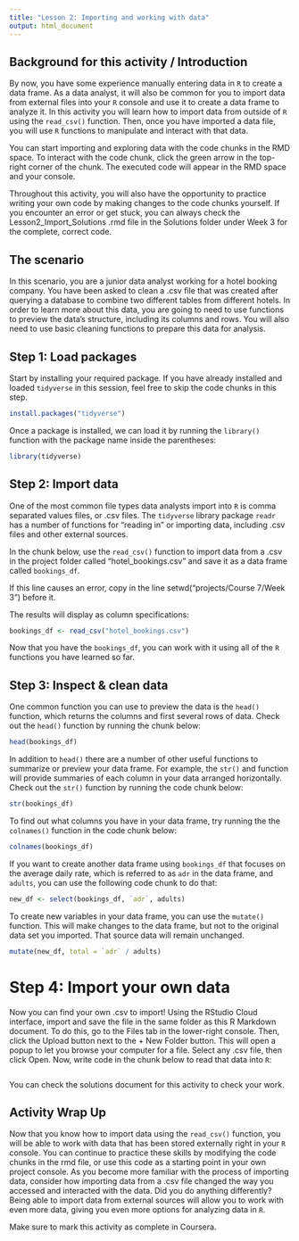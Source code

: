 ```yaml
---
title: "Lesson 2: Importing and working with data"
output: html_document
---
```


## Background for this activity / Introduction
By now, you have some experience manually entering data in `R` to create a data frame. As a data analyst, it will also be common for you to import data from external files into your `R` console and use it to create a data frame to analyze it. In this activity you will learn how to import data from outside of `R` using the `read_csv()` function. Then, once you have imported a data file, you will use `R` functions to manipulate and interact with that data.

You can start importing and exploring data with the code chunks in the RMD space. To interact with the code chunk, click the green arrow in the top-right corner of the chunk. The executed code will appear in the RMD space and your console. 

Throughout this activity, you will also have the opportunity to practice writing your own code by making changes to the code chunks yourself. If you encounter an error or get stuck, you can always check the Lesson2_Import_Solutions .rmd file in the Solutions folder under Week 3 for the complete, correct code.

## The scenario

In this scenario, you are a junior data analyst working for a hotel booking company. You have been asked to clean a .csv file that was created after querying a database to combine two different tables from different hotels. In order to learn more about this data, you are going to need to use functions to preview the data's structure, including its columns and rows. You will also need to use basic cleaning functions to prepare this data for analysis.

## Step 1: Load packages

Start by installing your required package. If you have already installed and loaded `tidyverse` in this session, feel free to skip the code chunks in this step.

```r
install.packages("tidyverse")
```

Once a package is installed, we can load it by running the `library()` function with the package name inside the parentheses:

```r
library(tidyverse)
```

## Step 2: Import data

One of the most common file types data analysts import into `R` is comma separated values files, or .csv files. The `tidyverse` library package `readr` has a number of functions for "reading in" or importing data, including .csv files and other external sources. 

In the chunk below, use the `read_csv()` function to import data from a .csv in the project folder called "hotel_bookings.csv" and save it as a data frame called `bookings_df`. 

If this line causes an error, copy in the line setwd("projects/Course 7/Week 3") before it. 

The results will display as column specifications:

```r
bookings_df <- read_csv("hotel_bookings.csv")
```

Now that you have the `bookings_df`, you can work with it using all of the  `R` functions you have learned so far. 

## Step 3: Inspect & clean data

One common function you can use to preview the data is the `head()` function, which returns the columns and first several rows of data. Check out the `head()` function by running the chunk below:

```r
head(bookings_df)
```

In addition to `head()` there are a number of other useful functions to summarize or preview your data frame. For example, the `str()` and function will provide summaries of each column in your data arranged horizontally. Check out the `str()` function by running the code chunk below:

```r
str(bookings_df)
```

To find out what columns you have in your data frame, try running the the `colnames()` function in the code chunk below:

```r
colnames(bookings_df)
```

If you want to create another data frame using `bookings_df` that focuses on the average daily rate, which is referred to as `adr` in the data frame, and  `adults`, you can use the following code chunk to do that:

```r
new_df <- select(bookings_df, `adr`, adults)
```

To create new variables in your data frame, you can use the `mutate()` function. This will make changes to the data frame, but not to the original data set you imported. That source data will remain unchanged. 

```r
mutate(new_df, total = `adr` / adults)
```

# Step 4: Import your own data

Now you can find your own .csv to import! Using the RStudio Cloud interface, import and save the file in the same folder as this R Markdown document. To do this, go to the Files tab in the lower-right console. Then, click the Upload button next to the + New Folder button. This will open a popup to let you browse your computer for a file. Select any .csv file, then click Open. Now, write code in the chunk below to read that data into `R`:

```r

```
You can check the solutions document for this activity to check your work.

## Activity Wrap Up
Now that you know how to import data using the `read_csv()` function, you will be able to work with data that has been stored externally right in your `R` console. You can continue to practice these skills by modifying the code chunks in the rmd file, or use this code as a starting point in your own project console. As you become more familiar with the process of importing data, consider how importing data from a .csv file changed the way you accessed and interacted with the data. Did you do anything differently? Being able to import data from external sources will allow you to work with even more data, giving you even more options for analyzing data in `R`.  

Make sure to mark this activity as complete in Coursera.

















